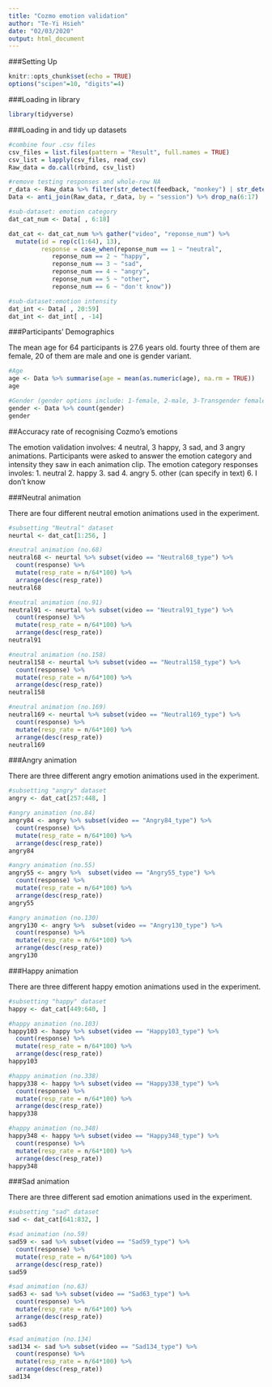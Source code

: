 ```yaml
---
title: "Cozmo emotion validation"
author: "Te-Yi Hsieh"
date: "02/03/2020"
output: html_document
---
```



###Setting Up

```r
knitr::opts_chunk$set(echo = TRUE)
options("scipen"=10, "digits"=4)
```

###Loading in library
```r
library(tidyverse)
```

###Loading in and tidy up datasets
```r
#combine four .csv files
csv_files = list.files(pattern = "Result", full.names = TRUE)
csv_list = lapply(csv_files, read_csv)
Raw_data = do.call(rbind, csv_list)

#remove testing responses and whole-row NA
r_data <- Raw_data %>% filter(str_detect(feedback, "monkey") | str_detect(age, "monkey"))
Data <- anti_join(Raw_data, r_data, by = "session") %>% drop_na(6:17)

#sub-dataset: emotion category
dat_cat_num <- Data[ , 6:18] 

dat_cat <- dat_cat_num %>% gather("video", "reponse_num") %>%
  mutate(id = rep(c(1:64), 13), 
         response = case_when(reponse_num == 1 ~ "neutral",
            reponse_num == 2 ~ "happy",
            reponse_num == 3 ~ "sad",
            reponse_num == 4 ~ "angry",
            reponse_num == 5 ~ "other",
            reponse_num == 6 ~ "don't know")) 

#sub-dataset:emotion intensity
dat_int <- Data[ , 20:59] 
dat_int <- dat_int[ , -14]
```


###Participants' Demographics

The mean age for 64 participants is 27.6 years old. fourty three of them are female, 20 of them are male and one is gender variant.

```r
#Age
age <- Data %>% summarise(age = mean(as.numeric(age), na.rm = TRUE))
age 

#Gender (gender options include: 1-female, 2-male, 3-Transgender female, 4-Transgender male, 5-Gender variant/ Non-conforming, 6-Prefer not to say)
gender <- Data %>% count(gender)
gender
```


##Accuracy rate of recognising Cozmo's emotions

The emotion validation involves: 4 neutral, 3 happy, 3 sad, and 3 angry animations. Participants were asked to answer the emotion category and intensity they saw in each animation clip. The emotion category responses involes:
1. neutral
2. happy
3. sad
4. angry
5. other (can specify in text)
6. I don't know

###Neutral animation

There are four different neutral emotion animations used in the experiment.
```r
#subsetting "Neutral" dataset
neurtal <- dat_cat[1:256, ]

#neutral animation (no.68)
neutral68 <- neurtal %>% subset(video == "Neutral68_type") %>% 
  count(response) %>% 
  mutate(resp_rate = n/64*100) %>%
  arrange(desc(resp_rate))
neutral68

#neutral animation (no.91)
neutral91 <- neurtal %>% subset(video == "Neutral91_type") %>% 
  count(response) %>% 
  mutate(resp_rate = n/64*100) %>%
  arrange(desc(resp_rate))
neutral91

#neutral animation (no.158)
neutral158 <- neurtal %>% subset(video == "Neutral158_type") %>% 
  count(response) %>% 
  mutate(resp_rate = n/64*100) %>%
  arrange(desc(resp_rate))
neutral158

#neutral animation (no.169)
neutral169 <- neurtal %>% subset(video == "Neutral169_type") %>% 
  count(response) %>% 
  mutate(resp_rate = n/64*100) %>%
  arrange(desc(resp_rate))
neutral169
```


###Angry animation

There are three different angry emotion animations used in the experiment.
```r
#subsetting "angry" dataset
angry <- dat_cat[257:448, ]

#angry animation (no.84)
angry84 <- angry %>% subset(video == "Angry84_type") %>% 
  count(response) %>% 
  mutate(resp_rate = n/64*100) %>%
  arrange(desc(resp_rate))
angry84

#angry animation (no.55)
angry55 <- angry %>%  subset(video == "Angry55_type") %>% 
  count(response) %>% 
  mutate(resp_rate = n/64*100) %>%
  arrange(desc(resp_rate))
angry55

#angry animation (no.130)
angry130 <- angry %>%  subset(video == "Angry130_type") %>% 
  count(response) %>% 
  mutate(resp_rate = n/64*100) %>%
  arrange(desc(resp_rate))
angry130
```


###Happy animation

There are three different happy emotion animations used in the experiment.
```r
#subsetting "happy" dataset
happy <- dat_cat[449:640, ]

#happy animation (no.103)
happy103 <- happy %>% subset(video == "Happy103_type") %>% 
  count(response) %>% 
  mutate(resp_rate = n/64*100) %>%
  arrange(desc(resp_rate))
happy103

#happy animation (no.338)
happy338 <- happy %>% subset(video == "Happy338_type") %>% 
  count(response) %>% 
  mutate(resp_rate = n/64*100) %>%
  arrange(desc(resp_rate))
happy338

#happy animation (no.348)
happy348 <- happy %>% subset(video == "Happy348_type") %>% 
  count(response) %>% 
  mutate(resp_rate = n/64*100) %>%
  arrange(desc(resp_rate))
happy348
```


###Sad animation

There are three different sad emotion animations used in the experiment.
```r
#subsetting "sad" dataset
sad <- dat_cat[641:832, ]

#sad animation (no.59)
sad59 <- sad %>% subset(video == "Sad59_type") %>% 
  count(response) %>% 
  mutate(resp_rate = n/64*100) %>%
  arrange(desc(resp_rate))
sad59

#sad animation (no.63)
sad63 <- sad %>% subset(video == "Sad63_type") %>% 
  count(response) %>% 
  mutate(resp_rate = n/64*100) %>%
  arrange(desc(resp_rate))
sad63

#sad animation (no.134)
sad134 <- sad %>% subset(video == "Sad134_type") %>% 
  count(response) %>% 
  mutate(resp_rate = n/64*100) %>%
  arrange(desc(resp_rate))
sad134
```


